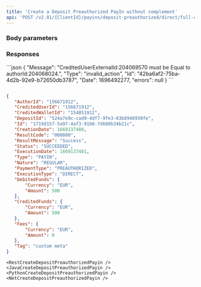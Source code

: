 ```yaml
---
title: 'Create a Deposit Preauthorized PayIn without complement'  
api: 'POST /v2.01/{ClientId}/payins/deposit-preauthorized/direct/full-capture'  
---
```




### Body parameters  

<AuthorId />  

<CreditedWalletId />  

<DepositId />  

<DebitedFunds2 />  

<Fees1 />  

<Tag />  

### Responses  

<Accordion title="200">  

<AuthorId5Response />  

<CreditedUserId2Response />  

<CreditedWalletIdResponse />  

<DepositIdResponse />  

<IdResponse />  

<CreationDateResponse />  

<ResultCodeResponse />  

<ResultMessageResponse />  

<Status2Response />  

<ExecutionDateResponse />  

<TypeResponse />  

<NatureResponse />  

<PaymentType2Response />  

<ExecutionTypeResponse />  

<DebitedFunds2Response />  

<CreditedFunds2Response />  

<Fees1Response />  

<TagResponse />

</Accordion>

<Accordion title="400 - CreditedWalletId not owned by Preauthorization object's AuthorId">
```json  
{
    "Message": "CreditedUserExternalId:204069570 must be Equal to authorId:204068024.",
    "Type": "invalid_action",
    "Id": "42ba6af2-75ba-4d2b-92e9-b72650db3787",
    "Date": 1696492277,
    "errors": null
}  
 ```  
</Accordion>


<ResponseExample>  

```json 200  

{
   "AuthorId": "156671912",
   "CreditedUserId": "156671912",
   "CreditedWalletId": "154851912",
   "DepositId": "524a7e9c-cad9-4df7-9fe3-03b8948930fe",
   "Id": "1719d157-5a97-4af3-91b0-7d660b34b21c",
   "CreationDate": 1669137480,
   "ResultCode": "000000",
   "ResultMessage": "Success",
   "Status": "SUCCEEDED",
   "ExecutionDate": 1669137481,
   "Type": "PAYIN",
   "Nature": "REGULAR",
   "PaymentType": "PREAUTHORIZED",
   "ExecutionType": "DIRECT",
   "DebitedFunds": {
       "Currency": "EUR",
       "Amount": 500
   },
   "CreditedFunds": {
       "Currency": "EUR",
       "Amount": 500
   },
   "Fees": {
       "Currency": "EUR",
       "Amount": 0
   },
   "Tag": "custom meta"
}  
 ```  

</ResponseExample>  

<RequestExample>  

    <RestCreateDepositPreauthorizedPayin />
    <JavaCreateDepositPreauthorizedPayin />
    <PythonCreateDepositPreauthorizedPayin /> 
    <NetCreateDepositPreauthorizedPayin />
     
</RequestExample>